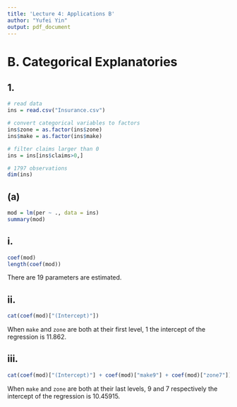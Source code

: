 ---
title: 'Lecture 4: Applications B'
author: "Yufei Yin"
output: pdf_document
---

# B. Categorical Explanatories

## 1.

```{r}
# read data
ins = read.csv("Insurance.csv")

# convert categorical variables to factors
ins$zone = as.factor(ins$zone)
ins$make = as.factor(ins$make)

# filter claims larger than 0
ins = ins[ins$claims>0,]

# 1797 observations
dim(ins)
```

## (a)

```{r}
mod = lm(per ~ ., data = ins)
summary(mod)
```

## i.

```{r}
coef(mod)
length(coef(mod))
```

There are 19 parameters are estimated. 

\bigskip

## ii.

```{r}
cat(coef(mod)["(Intercept)"])
```
When `make` and `zone` are both at their first level, 1 the intercept of the regression is 11.862.

\bigskip

## iii.

```{r}
cat(coef(mod)["(Intercept)"] + coef(mod)["make9"] + coef(mod)["zone7"])
```

When `make` and `zone` are both at their last levels, 9 and 7 respectively the intercept of the regression is 10.45915. 

